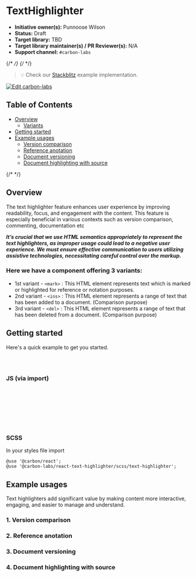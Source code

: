 
<Meta isTemplate />

# TextHighlighter

- **Initiative owner(s):** Punnoose Wilson
- **Status:** Draft
- **Target library:** TBD
- **Target library maintainer(s) / PR Reviewer(s):** N/A
- **Support channel:** `#carbon-labs`

{/* <!-- START doctoc generated TOC please keep comment here to allow auto update --> */}
{/* <!-- DON'T EDIT THIS SECTION, INSTEAD RE-RUN doctoc TO UPDATE --> */}

> 💡 Check our
> [Stackblitz](https://stackblitz.com/github/carbon-design-system/carbon-labs/tree/main/examples/react/TextHighlighter)
> example implementation.

[![Edit carbon-labs](https://developer.stackblitz.com/img/open_in_stackblitz.svg)](https://stackblitz.com/github/carbon-design-system/carbon-labs/tree/main/examples/react/TextHighlighter)

## Table of Contents

- [Overview](#overview)
  - [Variants](#here-we-have-a-component-offering-3-variants)
- [Getting started](#getting-started)
- [Example usages](#example-usages)
  - [Version comparison](#1-version-comparison)
  - [Reference anotation](#2-reference-anotation)
  - [Document versioning](#3-document-versioning)
  - [Document highlighting with source](#4-document-highlighting-with-source)

{/* <!-- END doctoc generated TOC please keep comment here to allow auto update --> */}

## Overview

The text highlighter feature enhances user experience by improving readability, focus, and engagement with the content. This feature is especially beneficial in various contexts such as version comparison, commenting, documentation etc

***It’s crucial that we use HTML semantics appropriately to represent the text highlighters, as improper usage could lead to a negative user experience. We must ensure effective communication to users utilizing assistive technologies, necessitating careful control over the markup.***

### Here we have a component offering 3 variants:

- 1st variant - `<mark>` : This HTML element represents text which is marked or highlighted for reference or notation purposes.
- 2nd variant - `<ins>` : This HTML element represents a range of text that has been added to a document. (Comparison purpose)
- 3rd variant - `<del>` : This HTML element represents a range of text that has been deleted from a document. (Comparison purpose)

<Canvas of={TextHighlighterStories.Default} />

<Controls />

## Getting started

Here's a quick example to get you started.

```bash
yarn add @carbon/react
yarn add @carbon-labs/react-text-highlighter
```

### JS (via import)

```javascript
import { TextHighlighter } from '@carbon-labs/react-text-highlighter/es/index';

function App() {
  return <TextHighlighter />;
}

export default App;
```

### SCSS

In your styles file import

```
@use '@carbon/react';
@use '@carbon-labs/react-text-highlighter/scss/text-highlighter';
```

## Example usages

Text highlighters add significant value by making content more interactive, engaging, and easier to manage and understand.

### **1. Version comparison**

<Canvas of={TextHighlighterStories.VersionComparison} />

### **2. Reference anotation**

<Canvas of={TextHighlighterStories.ReferenceAnotation} />

### **3. Document versioning**

<Canvas of={TextHighlighterStories.DocumentVersioning} />

### **4. Document highlighting with source**

<Canvas of={TextHighlighterStories.DocumentHighlightingWithSource} />
